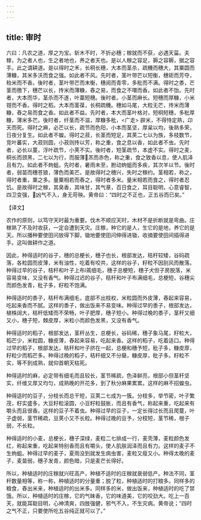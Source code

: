 ```yaml
---
---
---
```

title: 审时
---



六曰：凡农之道，厚之为宝。斩木不时，不折必穗；稼就而不获，必遇天菑。夫稼，为之者人也，生之者地也，养之者天也。是以人稼之容足，耨之容耨，据之容手。此之谓耕道。是以得时之禾，长秱长穗，大本而茎杀，疏穖而穗大，其粟圆而薄糠，其米多沃而食之强。如此者不风。先时者，茎叶带芒以短衡，穗钜而芳夺，秮米而不香。後时者，茎叶带芒而末衡，穗阅而青零，多秕而不满。得时之黍，芒茎而徼下，穗芒以长，抟米而薄糠，舂之易，而食之不噮而香。如此者不饴。先时者，大本而华，茎杀而不遂，叶藁短穗。後时者。小茎而麻长。短穗而厚糠，小米钳而不香。得时之稻，大本而茎葆，长秱疏穖。穗如马尾，大粒无芒，抟米而薄糠，舂之易而食之香。如此者不益。先时者，本大而茎叶格对，短秱短穗，多秕厚糠，薄米多芒。後时者，纤茎而不滋，厚糠多秕，<广走> 辟米，不得恃定熟，卬天而死。得时之麻，必芒以长，疏节而色阳，小本而茎坚，厚枲以均，後熟多荣，日夜分复生。如此者不蝗。得时之菽，长茎而短足，其荚二七以为族，多枝数节，竞叶蕃实，大菽则圆，小菽则抟以芳，称之重，食之息以香，如此者不虫。先时者，必长以蔓，浮叶疏节，小荚不实。後时者，短茎疏节，本虚不实。得时之麦，秱长而颈黑，二七以为行，而服薄羔而赤色，称之重，食之致香以息，使人肌泽且有力。如此者不蚼蛆。先时者，暑雨未至，胕动蚼蛆而多疾，其次羊以节。後时者，弱苗而穗苍狼，薄色而美芒。是故得时之穗兴，失时之稼约。茎相若，称之，得时者重，粟之多。量粟相若而舂之，得时者多米。量米相若而食之，得时者忍饥。是故得时之稼，其臭香，其味甘，其气章，百日食之，耳目聪明，心意睿智，四卫变强，凶气不入，身无苛殃。黄帝曰：“四时之不正也，正五谷而已矣。”

【译文】

农作的原则，以笃守天时最为重要。伐木不顺应天时，木材不是折断就是弯曲。庄稼熟了不及时收获，一定会遭到天灾。庄稼，种它的是人，生它的是地，养它的是天。所以播种要使田问放得下脚，锄地要使田问伸得进锄，收摘要使田间插得进手。这叫做耕作之道。

因此，种得适时的谷子，穗的总梗长，穗子也长，根部发达，秸秆较矮，谷码疏落，各粒圆而皮薄，米有油性，吃着有咬共，这样的谷子，籽粒不因刮风而散落。种得过早的谷子，秸秆和叶子上布i蔫细毛，穗子总梗短，穗子犬但子房脱落，米容易变味，又没有香气。种得过迟的谷子，秸秆和叶子布满细毛，总梗短，谷穗尖而颜色发青，秕子多，籽粒不饱满。

种得适时的黍子，秸秆布满细毛，底部不出枝权，米粒圆而外皮薄，舂起来容易，吃起来香而不腻。这样的黍子，做出饭来不易变味。种得过早的黍子，根部发达，植株阔大，秸秆低矮而不荣畅，叶子肥厚，穗子短小。种得过晚的黍子，茎秆又细又小，穗子短，棘皮厚，米粒小而颜色发黑，又没有香气。

种得适时的稻子，根部发达，茎秆丛生，总梗长，谷码稀，穗子象马尾，籽粒大，稻芒少，米粒圆，糠皮薄，舂起来容易，吃起来香。这样的稻子，吃着适口。种得过早的稻子，根部发达，秸秆和叶子挤在一起，总梗和穗予短，秕子多，糠皮厚，籽粒少而稻芒多。种得过晚的稻子，秸秆细又不分蘖，糠皮厚，秕子多。籽粒不实，等不到成熟，就仰首朝天枯死。

种得适时的麻，必定带有细毛而且较长，茎节稀疏，色泽鲜亮，根部小但茎秆坚实，纤维又厚又均匀，成熟晚的开花多，到了秋分麻果累累。这样的麻不招蝗虫。

种得适时的豆子，分枝长而总干短，豆荚二七成为一簇。分枝多，举节密，叶子繁茂，籽实盛多，大豆籽粒滚圆，小豆籽粒鼓胀，而且有香气，称起来重，吃起来有嚼头而且很香。这样的豆子不着虫。种得过早的豆子，一定长得过长而且爬蔓，叶子虚弱，茎节稀疏，豆荚小又不长粒。种得过晚的豆予，分枝短，茎节稀，根子弱，不长粒。

种得适时的小麦，总梗长，穗子深绿，麦粒二七排成一行，麦壳薄，麦粒颜色发红，称起来重，吃起来特别香而且有嚼头，使人肌肤润泽而且有力。这样的麦子不生蚼蛆。种得过早的麦子，夏雨没到就发生病虫害，麦粒又瘦又小。种得太晚的麦子，麦苗弱，穗子发青，颜色暗，只是麦芒长得好。

所以，种植适时的庄稼就兴旺高产，种植不适时的庄稼就衰弱低产。种法不同，茎秆数量相等，称一称，种植适时的分量重；脱了粒，种植适时的打粮多。同样多的粮食，舂出米来，种植适时的出米多。同样多的米，做出饭来，种植适时的吃了禁饿。所以，种植适时的庄稼，它的气昧香，它的味道美，它的咬劲大。吃上一百天，就能耳聪目明，心神清爽，四肢强健，邪气不入，不生灾病。黄帝说；“四时之气不正，只要使所吃五谷纯正就可以了。”